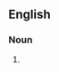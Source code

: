 {{also|willpower}}

==English==

===Noun===
{{en-noun|-}}

# {{alternative spelling of|en|willpower}}